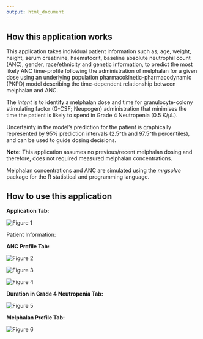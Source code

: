 ```yaml
---
output: html_document
---
```


## How this application works

This application takes individual patient information such as; age, weight, height, serum creatinine, haematocrit, baseline absolute neutrophil count (ANC), gender, race/ethnicity and genetic information, to predict the most likely ANC time-profile following the administration of melphalan for a given dose using an underlying population pharmacokinetic-pharmacodynamic (PKPD) model describing the time-dependent relationship between melphalan and ANC.

The *intent* is to identify a melphalan dose and time for granulocyte-colony stimulating factor (G-CSF; Neupogen) administration that minimises the time the patient is likely to spend in Grade 4 Neutropenia (0.5 K/µL).

Uncertainty in the model's prediction for the patient is graphically represented by 95% prediction intervals (2.5^th and 97.5^th percentiles), and can be used to guide dosing decisions.

**Note:** This application assumes no previous/recent melphalan dosing and therefore, does not required measured melphalan concentrations.

Melphalan concentrations and ANC are simulated using the *mrgsolve* package for the R statistical and programming language.

## How to use this application

**Application Tab:**

![][1]

Patient Information:

**ANC Profile Tab:**

![][2]

![][3]

![][4]

**Duration in Grade 4 Neutropenia Tab:**

![][5]

**Melphalan Profile Tab:**

![][6]

[1]: www/Sidebar_Screenshot.png "Figure 1"

[2]: www/Single_ANC_Screenshot.png "Figure 2"

[3]: www/Three_ANC_Screenshot.png "Figure 3"

[4]: www/Single_ANC_CI_Screenshot.png "Figure 4"

[5]: www/Three_G4N_CI_Screenshot.png "Figure 5"

[6]: www/Single_Melph_CI_Screenshot.png "Figure 6"
